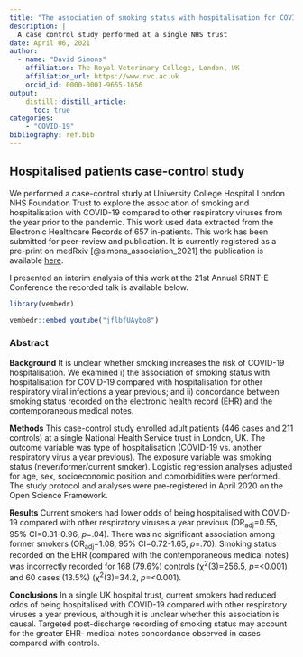 ```yaml
---
title: "The association of smoking status with hospitalisation for COVID-19 compared with other respiratory viruses a year previous"
description: |
  A case control study performed at a single NHS trust
date: April 06, 2021
author:
  - name: "David Simons"
    affiliation: The Royal Veterinary College, London, UK
    affiliation_url: https://www.rvc.ac.uk
    orcid_id: 0000-0001-9655-1656
output:
    distill::distill_article:
      toc: true
categories:
    - "COVID-19"
bibliography: ref.bib
---
```


##    Hospitalised patients case-control study

We performed a case-control study at University College Hospital London NHS Foundation Trust to explore the association of smoking and hospitalisation with COVID-19 compared to other respiratory viruses from the year prior to the pandemic. This work used data extracted from the Electronic Healthcare Records of 657 in-patients. This work has been submitted for peer-review and publication. It is currently registered as a pre-print on medRxiv [@simons_association_2021] the publication is available [here](https://www.medrxiv.org/content/10.1101/2020.11.26.20238469v2).

I presented an interim analysis of this work at the 21st Annual SRNT-E Conference the recorded talk is available below.

```r
library(vembedr)

vembedr::embed_youtube("jflbfUAybo8")
```

###   Abstract

**Background** It is unclear whether smoking increases the risk of COVID-19 hospitalisation. We examined i) the association of smoking status with hospitalisation for COVID-19 compared with hospitalisation for other respiratory viral infections a year previous; and ii) concordance between smoking status recorded on the electronic health record (EHR) and the contemporaneous medical notes.

**Methods** This case-control study enrolled adult patients (446 cases and 211 controls) at a single National Health Service trust in London, UK. The outcome variable was type of hospitalisation (COVID-19 vs. another respiratory virus a year previous). The exposure variable was smoking status (never/former/current smoker). Logistic regression analyses adjusted for age, sex, socioeconomic position and comorbidities were performed. The study protocol and analyses were pre-registered in April 2020 on the Open Science Framework.

**Results** Current smokers had lower odds of being hospitalised with COVID-19 compared with other respiratory viruses a year previous (OR~adj~=0.55, 95% CI=0.31-0.96, *p*=.04). There was no significant association among former smokers (OR~adj~=1.08, 95% CI=0.72-1.65, *p*=.70). Smoking status recorded on the EHR (compared with the contemporaneous medical notes) was incorrectly recorded for 168 (79.6%) controls (χ^2^(3)=256.5, *p*=<0.001) and 60 cases (13.5%) (χ^2^(3)=34.2, *p*=<0.001).

**Conclusions** In a single UK hospital trust, current smokers had reduced odds of being hospitalised with COVID-19 compared with other respiratory viruses a year previous, although it is unclear whether this association is causal. Targeted post-discharge recording of smoking status may account for the greater EHR- medical notes concordance observed in cases compared with controls.